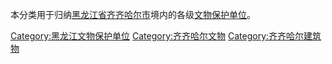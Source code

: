 本分类用于归纳[[黑龙江省|黑龙江省]][[齐齐哈尔市|齐齐哈尔市]]境内的各级[[文物保护单位|文物保护单位]]。

[[Category:黑龙江文物保护单位|Category:黑龙江文物保护单位]]
[[Category:齐齐哈尔文物|Category:齐齐哈尔文物]]
[[Category:齐齐哈尔建筑物|Category:齐齐哈尔建筑物]]